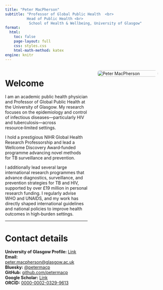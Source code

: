 ```yaml
---
title: "Peter MacPherson"
subtitle: "Professor of Global Public Health  <br> 
          Head of Public Health <br>
           School of Health & Wellbeing, University of Glasgow"
format:
  html:
    toc: false
    page-layout: full
    css: styles.css
    html-math-method: katex
engine: knitr
---
```



<div style="display: flex; align-items: flex-start; gap: 2rem; flex-wrap: wrap;">

<div style="flex: 2; min-width: 250px;">

# Welcome

I am an academic public health physician and Professor of Global Public Health at the University of Glasgow. My research focuses on the epidemiology and control of infectious diseases—particularly HIV and tuberculosis—across resource‑limited settings.

I hold a prestigious NIHR Global Health Research Professorship and lead a Wellcome Discovery Award‑funded programme advancing novel methods for TB surveillance and prevention. 

I additionally lead several large international research programmes that advance diagnostics, surveillance, and prevention strategies for TB and HIV, supported by over £19 million in personal research funding. I regularly advise WHO and UNAIDS, and my work has directly shaped international guidelines and national policies to improve health outcomes in high‑burden settings.

---
# Contact details

**University of Glasgow Profile:** [Link](https://www.gla.ac.uk/schools/healthwellbeing/staff/petermacpherson/)  
**Email:** [peter.macpherson@glasgow.ac.uk](mailto:peter.macpherson@glasgow.ac.uk)  
**Bluesky:** [@petermacp](https://bsky.app/profile/petermacp.bsky.social)  
**GitHub:** [github.com/petermacp](https://github.com/petermacp)  
**Google Scholar:** [Link](https://scholar.google.com/citations?user=VyW8nncAAAAJ&hl=en)  
**ORCID:** [0000-0002-0329-9613](https://orcid.org/0000-0002-XXXX-XXXX)

</div>

<div style="flex: 1; min-width: 200px;">
<img src="assets/peter.jpg" alt="Peter MacPherson" style="width: 100%; max-width: 250px; border-radius: 12px;" />
</div>

</div>
